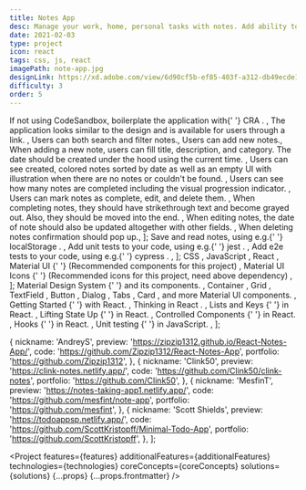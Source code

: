 ```yaml
---
title: Notes App
desc: Manage your work, home, personal tasks with notes. Add ability to add, edit, delete, and mark them as completed. Additional features include searching, filtering and visualizing completion progress. Perfect project for Aspiring React Developers.
date: 2021-02-03
type: project
icon: react
tags: css, js, react
imagePath: note-app.jpg
designLink: https://xd.adobe.com/view/6d90cf5b-ef85-403f-a312-db49ecde1218-38c3/
difficulty: 3
order: 5
---
```




  <Text size="small">
    If not using CodeSandbox, boilerplate the application with{' '}
    <Link
      size="small"
      href="https://reactjs.org/docs/create-a-new-react-app.html"
    >
      CRA
    </Link>
    .
  </Text>,
  <Text size="small">
    The application looks similar to the design and is available for users
    through a link.
  </Text>,
  <Text size="small">Users can both search and filter notes.</Text>,
  <Text size="small">Users can add new notes.</Text>,
  <Text size="small">
    When adding a new note, users can fill title, description, and category. The
    date should be created under the hood using the current time.
  </Text>,
  <Text size="small">
    Users can see created, colored notes sorted by date as well as an empty UI
    with illustration when there are no notes or couldn't be found.
  </Text>,
  <Text size="small">
    Users can see how many notes are completed including the visual progression
    indicator.
  </Text>,
  <Text size="small">
    Users can mark notes as complete, edit, and delete them.
  </Text>,
  <Text size="small">
    When completing notes, they should have strikethrough text and become grayed
    out. Also, they should be moved into the end.
  </Text>,
  <Text size="small">
    When editing notes, the date of note should also be updated altogether with
    other fields.
  </Text>,
  <Text size="small">When deleting notes confirmation should pop up.</Text>,
];

  <Text size="small">
    Save and read notes, using e.g.{' '}
    <Link
      size="small"
      href="https://www.w3schools.com/jsref/prop_win_localstorage.asp"
    >
      localStorage
    </Link>
    .
  </Text>,
  <Text size="small">
    Add unit tests to your code, using e.g.{' '}
    <Link size="small" href="https://jestjs.io/">
      jest
    </Link>
    .
  </Text>,
  <Text size="small">
    Add e2e tests to your code, using e.g.{' '}
    <Link size="small" href="https://www.cypress.io/">
      cypress
    </Link>
    .
  </Text>,
];

  <Text size="small">
    <Link size="small" href="https://www.w3schools.com/css/">
      CSS
    </Link>
  </Text>,
  <Text size="small">
    <Link size="small" href="https://javascript.info/">
      JavaScript
    </Link>
  </Text>,
  <Text size="small">
    <Link size="small" href="https://reactjs.org/">
      React
    </Link>
  </Text>,
  <Text size="small">
    <Link size="small" href="https://material-ui.com/">
      Material UI
    </Link>{' '}
    (Recommended components for this project)
  </Text>,
  <Text size="small">
    <Link size="small" href="https://material-ui.com/components/icons/#icons">
      Material UI Icons
    </Link>{' '}
    (Recommended icons for this project, need above dependency)
  </Text>,
];

  <Text size="small">
    <Link size="small" href="https://material.io/design">
      Material Design System
    </Link>{' '}
    and its components.
  </Text>,
  <Text size="small">
    <Link size="small" href="https://material-ui.com/components/container/">
      Container
    </Link>
    , <Link size="small" href="https://material-ui.com/components/grid/">
      Grid
    </Link>, <Link
      size="small"
      href="https://material-ui.com/components/text-fields/#text-field"
    >
      TextField
    </Link>, <Link
      size="small"
      href="https://material-ui.com/components/buttons/#button"
    >
      Button
    </Link>, <Link
      size="small"
      href="https://material-ui.com/components/dialogs/#dialog"
    >
      Dialog
    </Link>, <Link
      size="small"
      href="https://material-ui.com/components/tabs/#tabs"
    >
      Tabs
    </Link>, <Link
      size="small"
      href="https://material-ui.com/components/cards/#card"
    >
      Card
    </Link>, and more Material UI components.
  </Text>,
  <Text size="small">
    <Link size="small" href="https://reactjs.org/docs/getting-started.html">
      Getting Started
    </Link>{' '}
    with React.
  </Text>,
  <Text size="small">
    <Link size="small" href="https://reactjs.org/docs/thinking-in-react.html">
      Thinking in React
    </Link>
    .
  </Text>,
  <Text size="small">
    <Link size="small" href="https://reactjs.org/docs/lists-and-keys.html">
      Lists and Keys
    </Link>{' '}
    in React.
  </Text>,
  <Text size="small">
    <Link size="small" href="https://reactjs.org/docs/lifting-state-up.html">
      Lifting State Up
    </Link>{' '}
    in React.
  </Text>,
  <Text size="small">
    <Link
      size="small"
      href="https://reactjs.org/docs/forms.html#controlled-components"
    >
      Controlled Components
    </Link>{' '}
    in React.
  </Text>,
  <Text size="small">
    <Link size="small" href="https://reactjs.org/docs/hooks-intro.html">
      Hooks
    </Link>{' '}
    in React.
  </Text>,
  <Text size="small">
    <Link
      size="small"
      href="https://www.freecodecamp.org/news/how-to-start-unit-testing-javascript/"
    >
      Unit testing
    </Link>{' '}
    in JavaScript.
  </Text>,
];

  {
    nickname: 'AndreyS',
    preview: 'https://zipzip1312.github.io/React-Notes-App/',
    code: 'https://github.com/Zipzip1312/React-Notes-App',
    portfolio: 'https://github.com/Zipzip1312',
  },
  {
    nickname: 'Clink50',
    preview: 'https://clink-notes.netlify.app/',
    code: 'https://github.com/Clink50/clink-notes',
    portfolio: 'https://github.com/Clink50',
  },
  {
    nickname: 'MesfinT',
    preview: 'https://notes-taking-app1.netlify.app/',
    code: 'https://github.com/mesfint/note-app',
    portfolio: 'https://github.com/mesfint',
  },
  {
    nickname: 'Scott Shields',
    preview: 'https://todoappsp.netlify.app/',
    code: 'https://github.com/ScottKristopff/Minimal-Todo-App',
    portfolio: 'https://github.com/ScottKristopff',
  },
];

<Project
  features={features}
  additionalFeatures={additionalFeatures}
  technologies={technologies}
  coreConcepts={coreConcepts}
  solutions={solutions}
  {...props}
  {...props.frontmatter}
/>
